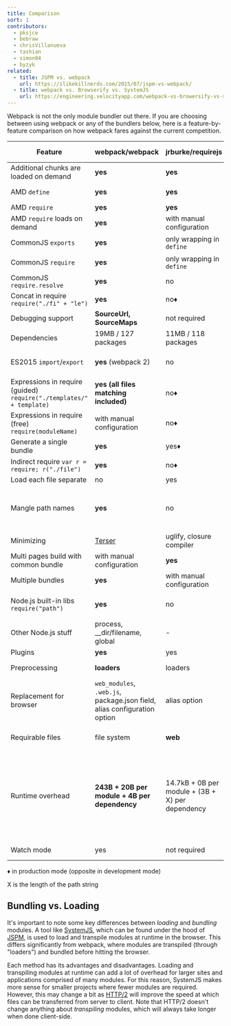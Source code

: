 ```yaml
---
title: Comparison
sort: 1
contributors:
  - pksjce
  - bebraw
  - chrisVillanueva
  - tashian
  - simon04
  - byzyk
related:
  - title: JSPM vs. webpack
    url: https://ilikekillnerds.com/2015/07/jspm-vs-webpack/
  - title: webpack vs. Browserify vs. SystemJS
    url: https://engineering.velocityapp.com/webpack-vs-browersify-vs-systemjs-for-spas-95b349a41fa0
---
```


Webpack is not the only module bundler out there. If you are choosing between using webpack or any of the bundlers below, here is a feature-by-feature comparison on how webpack fares against the current competition.

| Feature                                                              | webpack/webpack                                                          | jrburke/requirejs                                | substack/node-browserify                            | jspm/jspm-cli                                                                                                                                     | rollup/rollup                                                                | brunch/brunch                                                                              |
| -------------------------------------------------------------------- | ------------------------------------------------------------------------ | ------------------------------------------------ | --------------------------------------------------- | ------------------------------------------------------------------------------------------------------------------------------------------------- | ---------------------------------------------------------------------------- | ------------------------------------------------------------------------------------------ |
| Additional chunks are loaded on demand                               | **yes**                                                                  | **yes**                                          | no                                                  | [System.import](https://github.com/systemjs/systemjs/blob/master/docs/system-api.md#systemimportmodulename--normalizedparentname---promisemodule) | no                                                                           | no                                                                                         |
| AMD `define`                                                         | **yes**                                                                  | **yes**                                          | [deamdify](https://github.com/jaredhanson/deamdify) | yes                                                                                                                                               | [rollup-plugin-amd](https://github.com/piuccio/rollup-plugin-amd)            | yes                                                                                        |
| AMD `require`                                                        | **yes**                                                                  | **yes**                                          | no                                                  | yes                                                                                                                                               | no                                                                           | yes                                                                                        |
| AMD `require` loads on demand                                        | **yes**                                                                  | with manual configuration                        | no                                                  | yes                                                                                                                                               | no                                                                           | no                                                                                         |
| CommonJS `exports`                                                   | **yes**                                                                  | only wrapping in `define`                        | **yes**                                             | yes                                                                                                                                               | [commonjs-plugin](https://github.com/rollup/rollup-plugin-commonjs)          | yes                                                                                        |
| CommonJS `require`                                                   | **yes**                                                                  | only wrapping in `define`                        | **yes**                                             | yes                                                                                                                                               | [commonjs-plugin](https://github.com/rollup/rollup-plugin-commonjs)          | yes                                                                                        |
| CommonJS `require.resolve`                                           | **yes**                                                                  | no                                               | no                                                  | no                                                                                                                                                | no                                                                           |                                                                                            |
| Concat in require `require("./fi" + "le")`                           | **yes**                                                                  | no♦                                             | no                                                  | no                                                                                                                                                | no                                                                           |                                                                                            |
| Debugging support                                                    | **SourceUrl, SourceMaps**                                                | not required                                     | SourceMaps                                          | **SourceUrl, SourceMaps**                                                                                                                         | **SourceUrl, SourceMaps**                                                    | SourceMaps                                                                                 |
| Dependencies                                                         | 19MB / 127 packages                                                      | 11MB / 118 packages                              | **1.2MB / 1 package**                               | 26MB / 131 packages                                                                                                                               | ?MB / 3 packages                                                             |                                                                                            |
| ES2015 `import`/`export`                                             | **yes** (webpack 2)                                                      | no                                               | no                                                  | **yes**                                                                                                                                           | **yes**                                                                      | yes, via [es6 module transpiler](https://github.com/gcollazo/es6-module-transpiler-brunch) |
| Expressions in require (guided) `require("./templates/" + template)` | **yes (all files matching included)**                                    | no♦                                             | no                                                  | no                                                                                                                                                | no                                                                           | no                                                                                         |
| Expressions in require (free) `require(moduleName)`                  | with manual configuration                                                | no♦                                             | no                                                  | no                                                                                                                                                | no                                                                           |                                                                                            |
| Generate a single bundle                                             | **yes**                                                                  | yes♦                                            | yes                                                 | yes                                                                                                                                               | yes                                                                          | yes                                                                                        |
| Indirect require `var r = require; r("./file")`                      | **yes**                                                                  | no♦                                             | no                                                  | no                                                                                                                                                | no                                                                           |                                                                                            |
| Load each file separate                                              | no                                                                       | yes                                              | no                                                  | yes                                                                                                                                               | no                                                                           | no                                                                                         |
| Mangle path names                                                    | **yes**                                                                  | no                                               | partial                                             | yes                                                                                                                                               | not required (path names are not included in the bundle)                     | no                                                                                         |
| Minimizing                                                           | [Terser](https://github.com/fabiosantoscode/terser)                      | uglify, closure compiler                         | [uglifyify](https://github.com/hughsk/uglifyify)    | yes                                                                                                                                               | [uglify-plugin](https://github.com/TrySound/rollup-plugin-uglify)            | [UglifyJS-brunch](https://github.com/brunch/uglify-js-brunch)                              |
| Multi pages build with common bundle                                 | with manual configuration                                                | **yes**                                          | with manual configuration                           | with bundle arithmetic                                                                                                                            | no                                                                           | no                                                                                         |
| Multiple bundles                                                     | **yes**                                                                  | with manual configuration                        | with manual configuration                           | yes                                                                                                                                               | no                                                                           | yes                                                                                        |
| Node.js built-in libs `require("path")`                              | **yes**                                                                  | no                                               | **yes**                                             | **yes**                                                                                                                                           | [node-resolve-plugin](https://github.com/rollup/rollup-plugin-node-resolve)  |                                                                                            |
| Other Node.js stuff                                                  | process, \_\_dir/filename, global                                        | -                                                | process, \_\_dir/filename, global                   | process, \_\_dir/filename, global for cjs                                                                                                         | global ([commonjs-plugin](https://github.com/rollup/rollup-plugin-commonjs)) |                                                                                            |
| Plugins                                                              | **yes**                                                                  | yes                                              | **yes**                                             | yes                                                                                                                                               | yes                                                                          | yes                                                                                        |
| Preprocessing                                                        | **loaders**                                                              | loaders                                          | transforms                                          | plugin translate                                                                                                                                  | plugin transforms                                                            | compilers, optimizers                                                                      |
| Replacement for browser                                              | `web_modules`, `.web.js`, package.json field, alias configuration option | alias option                                     | package.json field, alias option                    | package.json, alias option                                                                                                                        | no                                                                           |                                                                                            |
| Requirable files                                                     | file system                                                              | **web**                                          | file system                                         | through plugins                                                                                                                                   | file system or through plugins                                               | file system                                                                                |
| Runtime overhead                                                     | **243B + 20B per module + 4B per dependency**                            | 14.7kB + 0B per module + (3B + X) per dependency | 415B + 25B per module + (6B + 2X) per dependency    | 5.5kB for self-executing bundles, 38kB for full loader and polyfill, 0 plain modules, 293B CJS, 139B ES2015 System.register before gzip           | **none for ES2015 modules** (other formats may have)                         |                                                                                            |
| Watch mode                                                           | yes                                                                      | not required                                     | [watchify](https://github.com/browserify/watchify)  | not needed in dev                                                                                                                                 | [rollup-watch](https://github.com/rollup/rollup-watch)                       | yes                                                                                        |

♦ in production mode (opposite in development mode)

X is the length of the path string

## Bundling vs. Loading

It's important to note some key differences between _loading_ and _bundling_ modules. A tool like [SystemJS](https://github.com/systemjs/systemjs), which can be found under the hood of [JSPM](https://github.com/jspm/jspm-cli), is used to load and transpile modules at runtime in the browser. This differs significantly from webpack, where modules are transpiled (through "loaders") and bundled before hitting the browser.

Each method has its advantages and disadvantages. Loading and transpiling modules at runtime can add a lot of overhead for larger sites and applications comprised of many modules. For this reason, SystemJS makes more sense for smaller projects where fewer modules are required. However, this may change a bit as [HTTP/2](https://http2.github.io/) will improve the speed at which files can be transferred from server to client. Note that HTTP/2 doesn't change anything about _transpiling_ modules, which will always take longer when done client-side.
